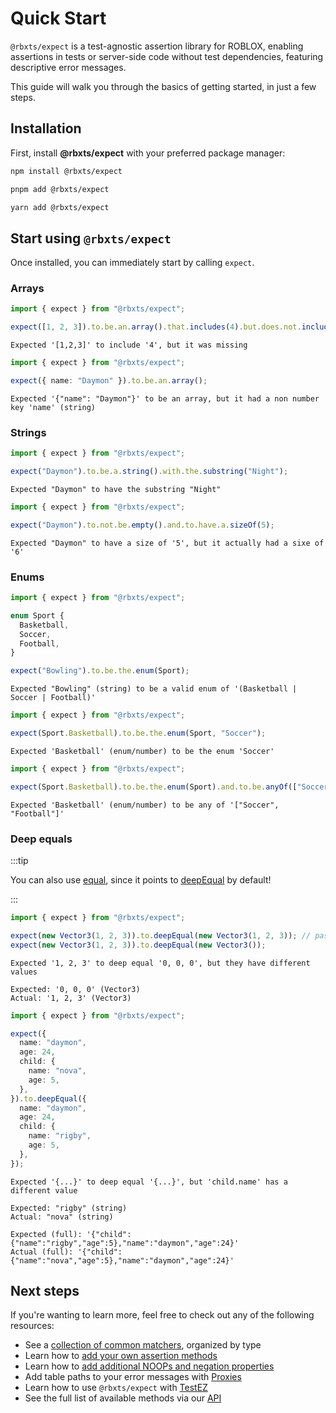 
# Quick Start

`@rbxts/expect` is a test-agnostic assertion library for ROBLOX, enabling assertions in tests or server-side code
without test dependencies, featuring descriptive error messages.

This guide will walk you through the basics of getting started, in just a few steps.

## Installation

First, install **@rbxts/expect** with your preferred package manager:

<Tabs>
<TabItem value="npm" default>

```bash title="Terminal"
npm install @rbxts/expect
```

</TabItem>
<TabItem value="pnpm">

```bash title="Terminal"
pnpm add @rbxts/expect
```

</TabItem>
<TabItem value="yarn">

```bash title="Terminal"
yarn add @rbxts/expect
```

</TabItem>
</Tabs>

## Start using `@rbxts/expect`

Once installed, you can immediately start by calling `expect`.

### Arrays

```ts
import { expect } from "@rbxts/expect";

expect([1, 2, 3]).to.be.an.array().that.includes(4).but.does.not.include(5);
```

```logs title="Console"
Expected '[1,2,3]' to include '4', but it was missing
```

```ts
import { expect } from "@rbxts/expect";

expect({ name: "Daymon" }).to.be.an.array();
```

```logs title="Console"
Expected '{"name": "Daymon"}' to be an array, but it had a non number key 'name' (string)
```

### Strings

```ts
import { expect } from "@rbxts/expect";

expect("Daymon").to.be.a.string().with.the.substring("Night");
```

```logs title="Console"
Expected "Daymon" to have the substring "Night"
```

```ts
import { expect } from "@rbxts/expect";

expect("Daymon").to.not.be.empty().and.to.have.a.sizeOf(5);
```

```logs title="Console"
Expected "Daymon" to have a size of '5', but it actually had a sixe of '6'
```

### Enums

```ts
import { expect } from "@rbxts/expect";

enum Sport {
  Basketball,
  Soccer,
  Football,
}

expect("Bowling").to.be.the.enum(Sport);
```

```logs title="Console"
Expected "Bowling" (string) to be a valid enum of '(Basketball | Soccer | Football)'
```

```ts
import { expect } from "@rbxts/expect";

expect(Sport.Basketball).to.be.the.enum(Sport, "Soccer");
```

```logs title="Console"
Expected 'Basketball' (enum/number) to be the enum 'Soccer'
```

```ts
import { expect } from "@rbxts/expect";

expect(Sport.Basketball).to.be.the.enum(Sport).and.to.be.anyOf(["Soccer", "Football"]);
```

```logs title="Console"
Expected 'Basketball' (enum/number) to be any of '["Soccer", "Football"]'
```

### Deep equals

:::tip

You can also use [equal](/docs/api/expect.assertion.equal.md), since it points to
[deepEqual](/docs/api/expect.assertion.deepEqual.md) by default!

:::

```ts
import { expect } from "@rbxts/expect";

expect(new Vector3(1, 2, 3)).to.deepEqual(new Vector3(1, 2, 3)); // pass!
expect(new Vector3(1, 2, 3)).to.deepEqual(new Vector3());
```

```logs title="Console"
Expected '1, 2, 3' to deep equal '0, 0, 0', but they have different values

Expected: '0, 0, 0' (Vector3)
Actual: '1, 2, 3' (Vector3)
```

```ts
import { expect } from "@rbxts/expect";

expect({
  name: "daymon",
  age: 24,
  child: {
    name: "nova",
    age: 5,
  },
}).to.deepEqual({
  name: "daymon",
  age: 24,
  child: {
    name: "rigby",
    age: 5,
  },
});
```

```logs title="Console"
Expected '{...}' to deep equal '{...}', but 'child.name' has a different value

Expected: "rigby" (string)
Actual: "nova" (string)

Expected (full): '{"child":{"name":"rigby","age":5},"name":"daymon","age":24}'
Actual (full): '{"child":{"name":"nova","age":5},"name":"daymon","age":24}'
```

## Next steps

If you're wanting to learn more, feel free to check out any of the following resources:

- See a [collection of common matchers](category/matchers), organized by type
- Learn how to [add your own assertion methods](./extension-guides/custom-methods)
- Learn how to [add additional NOOPs and negation properties](./extension-guides/custom-properties)
- Add table paths to your error messages with [Proxies](usage-guide#proxies)
- Learn how to use `@rbxts/expect` with [TestEZ](using-with-testez)
- See the full list of available methods via our [API](api)
